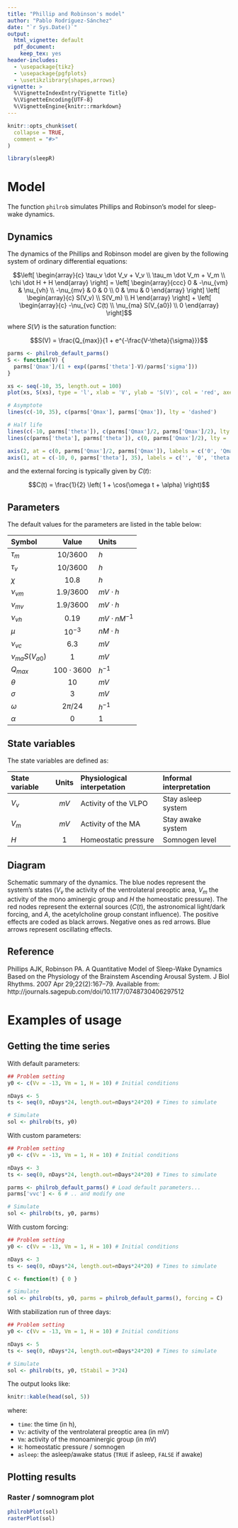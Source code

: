 ```yaml
---
title: "Phillip and Robinson's model"
author: "Pablo Rodríguez-Sánchez"
date: "`r Sys.Date()`"
output:
  html_vignette: default
  pdf_document:
    keep_tex: yes
header-includes:
  - \usepackage{tikz}
  - \usepackage{pgfplots}
  - \usetikzlibrary{shapes,arrows}
vignette: >
  %\VignetteIndexEntry{Vignette Title}
  %\VignetteEncoding{UTF-8}
  %\VignetteEngine{knitr::rmarkdown}
---
```


```r
knitr::opts_chunk$set(
  collapse = TRUE,
  comment = "#>"
)

library(sleepR)
```

# Model
The function `philrob` simulates Phillips and Robinson's model for sleep-wake dynamics.

## Dynamics
The dynamics of the Phillips and Robinson model are given by the following system of ordinary differential equations:

$$\left[
\begin{array}{c}
\tau_v \dot V_v + V_v \\
\tau_m \dot V_m + V_m \\
\chi \dot H + H
\end{array}
\right]
=
\left[
\begin{array}{ccc}
0 & -\nu_{vm} & \nu_{vh} \\
-\nu_{mv} & 0 & 0 \\
0 & \mu & 0
\end{array}
\right]
\left[
\begin{array}{c}
S(V_v) \\
S(V_m) \\
H
\end{array}
\right]
+
\left[
\begin{array}{c}
-\nu_{vc} C(t) \\
\nu_{ma} S(V_{a0}) \\
0
\end{array}
\right]$$

where $S(V)$ is the saturation function:

$$S(V) = \frac{Q_{max}}{1 + e^{-\frac{V-\theta}{\sigma}}}$$

```r
parms <- philrob_default_parms()
S <- function(V) {
  parms['Qmax']/(1 + exp((parms['theta']-V)/parms['sigma']))
}

xs <- seq(-10, 35, length.out = 100)
plot(xs, S(xs), type = 'l', xlab = 'V', ylab = 'S(V)', col = 'red', axes = FALSE)

# Asymptote
lines(c(-10, 35), c(parms['Qmax'], parms['Qmax']), lty = 'dashed')

# Half life
lines(c(-10, parms['theta']), c(parms['Qmax']/2, parms['Qmax']/2), lty = 'dashed')
lines(c(parms['theta'], parms['theta']), c(0, parms['Qmax']/2), lty = 'dashed')

axis(2, at = c(0, parms['Qmax']/2, parms['Qmax']), labels = c('0', 'Qmax/2', 'Qmax'))
axis(1, at = c(-10, 0, parms['theta'], 35), labels = c('', '0', 'theta', ''))
```

and the external forcing is typically given by $C(t)$:

$$C(t) = \frac{1}{2} \left( 1 + \cos(\omega t + \alpha) \right)$$

\newpage

## Parameters

The default values for the parameters are listed in the table below:

| Symbol              |      Value       | Units              |
|:--------------------|:----------------:|:-------------------|
| $\tau_m$            |    $10/3600$     | $h$                |
| $\tau_v$            |    $10/3600$     | $h$                |
| $\chi$              |      $10.8$      | $h$                |
| $\nu_{vm}$          |    $1.9/3600$    | $mV \cdot h$       |
| $\nu_{mv}$          |    $1.9/3600$    | $mV \cdot h$       |
| $\nu_{vh}$          |      $0.19$      | $mV \cdot nM^{-1}$ |
| $\mu$               |    $10^{-3}$     | $nM \cdot h$       |
| $\nu_{vc}$          |      $6.3$       | $mV$               |
| $\nu_{ma}S(V_{a0})$ |       $1$        | $mV$               |
| $Q_{max}$           | $100 \cdot 3600$ | $h^{-1}$           |
| $\theta$            |       $10$       | $mV$               |
| $\sigma$            |       $3$        | $mV$               |
| $\omega$            |   $2 \pi / 24$   | $h^{-1}$           |
| $\alpha$            |       $0$        | $1$                |

## State variables

The state variables are defined as:

| State variable | Units | Physiological interpetation | Informal interpretation |
|:---------------|:-----:|:----------------------------|:------------------------|
| $V_v$          | $mV$  | Activity of the VLPO        | Stay asleep system      |
| $V_m$          | $mV$  | Activity of the MA          | Stay awake system       |
| $H$            |  $1$  | Homeostatic pressure        | Somnogen level          |

## Diagram

\begin{center}
\begin{tikzpicture}[node distance = 2cm, auto]

    % Definitions
    \tikzstyle{state} = [rectangle,draw,fill=blue!20,text width=5em,text centered,rounded corners,minimum height=4em]
    \tikzstyle{line} = [draw, -latex']
    \tikzstyle{source} = [draw, ellipse,fill=red!20, node distance=3cm,minimum height=2em]

    % Place nodes
    % States
    \node [state] (Vv) {$V_v$};
    \node [state, below of=Vv] (Vm) {$V_m$};
    \node [state, below of=Vm] (H) {$H$};

    % Sources
    \node [source, right of=Vv] (C) {$C(t)$};
    \node [source, right of=Vm] (A) {$A$};

    % Draw edges
    % Sources
    \path [blue, line] (C) -> node{$\nu_{vc}$} (Vv);
    \path [line] (A) -> node{$\nu_{ma}$} (Vm);

    % Coupling
    \path [line] (Vm) -> node{$\mu$} (H);
    \draw[red, ->] (Vv) -- node[midway, right] {$\nu_{mv}$} (Vm);
    \draw[red, ->] (Vm) -- node[midway, left] {$\nu_{vm}$} (Vv);
    \draw[->] (H.west) .. controls +(left:20mm) and +(left:20mm) .. node{$\nu_{vh}$} (Vv.west);

    % Decay
    \draw[red, ->] (Vv.north) .. controls +(up:10mm) and +(up:10mm) .. (Vv.north west);
    \draw[red, ->] (Vm.north west) .. controls +(left:10mm) and +(left:10mm) .. (Vm.south west);
    \draw[red, ->] (H.south) .. controls +(down:10mm) and +(down:10mm) .. (H.south west);

\end{tikzpicture}
\end{center}

Schematic summary of the dynamics. The blue nodes represent the system's states ($V_v$ the activity of the ventrolateral preoptic area, $V_m$ the activity of the mono aminergic group and $H$ the homeostatic pressure). The red nodes represent the external sources ($C(t)$, the astronomical light/dark forcing, and $A$, the acetylcholine group constant influence). The positive effects are coded as black arrows. Negative ones as red arrows. Blue arrows represent oscillating effects.

## Reference

Phillips AJK, Robinson PA.
A Quantitative Model of Sleep-Wake Dynamics Based on the Physiology of the Brainstem Ascending Arousal System.
J Biol Rhythms. 2007 Apr 29;22(2):167–79. Available from: http://journals.sagepub.com/doi/10.1177/0748730406297512

\newpage

# Examples of usage

## Getting the time series

With default parameters:

```r
## Problem setting
y0 <- c(Vv = -13, Vm = 1, H = 10) # Initial conditions

nDays <- 5
ts <- seq(0, nDays*24, length.out=nDays*24*20) # Times to simulate

# Simulate
sol <- philrob(ts, y0)

```

With custom parameters:

```r
## Problem setting
y0 <- c(Vv = -13, Vm = 1, H = 10) # Initial conditions

nDays <- 3
ts <- seq(0, nDays*24, length.out=nDays*24*20) # Times to simulate

parms <- philrob_default_parms() # Load default parameters...
parms['vvc'] <- 6 # .. and modify one

# Simulate
sol <- philrob(ts, y0, parms)
```

With custom forcing:

```r
## Problem setting
y0 <- c(Vv = -13, Vm = 1, H = 10) # Initial conditions

nDays <- 3
ts <- seq(0, nDays*24, length.out=nDays*24*20) # Times to simulate

C <- function(t) { 0 }

# Simulate
sol <- philrob(ts, y0, parms = philrob_default_parms(), forcing = C)
```

With stabilization run of three days:

```r
## Problem setting
y0 <- c(Vv = -13, Vm = 1, H = 10) # Initial conditions

nDays <- 5
ts <- seq(0, nDays*24, length.out=nDays*24*20) # Times to simulate

# Simulate
sol <- philrob(ts, y0, tStabil = 3*24)

```

The output looks like:

```r
knitr::kable(head(sol, 5))
```

where:

- `time`: the time (in h),
- `Vv`: activity of the ventrolateral preoptic area (in mV)
- `Vm`: activity of the monoaminergic group (in mV)
- `H`: homeostatic pressure / somnogen
- `asleep`: the asleep/awake status (`TRUE` if asleep, `FALSE` if awake)

## Plotting results

### Raster / somnogram plot

```r
philrobPlot(sol)
rasterPlot(sol)
```
